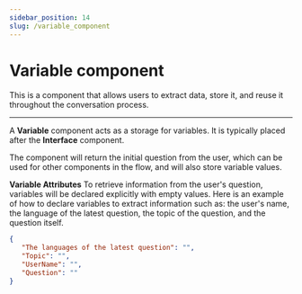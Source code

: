 ---
sidebar_position: 14
slug: /variable_component
---
# Variable component

This is a component that allows users to extract data, store it, and reuse it throughout the conversation process.

---
A **Variable** component acts as a storage for variables. It is typically placed after the **Interface** component.

The component will return the initial question from the user, which can be used for other components in the flow, and will also store variable values.

**Variable Attributes**
To retrieve information from the user's question, variables will be declared explicitly with empty values. 
Here is an example of how to declare variables to extract information such as: the user's name, the language of the latest question, the topic of the question, and the question itself.

```json
{
   "The languages of the latest question": "",
   "Topic": "",
   "UserName": "",
   "Question": ""
}
```
